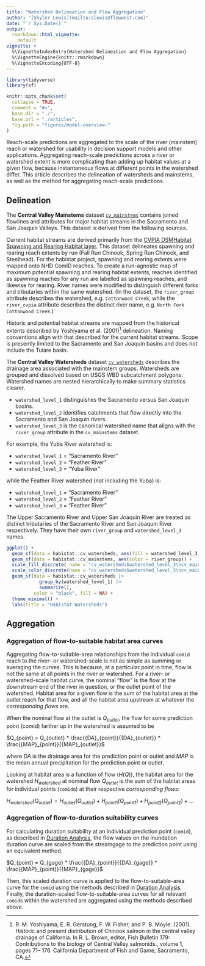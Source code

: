 ```yaml
---
title: "Watershed Delineation and Flow Aggregation"
author: "[Skyler Lewis](mailto:slewis@flowwest.com)"
date: "`r Sys.Date()`"
output: 
  rmarkdown::html_vignette:
    default
vignette: >
  %\VignetteIndexEntry{Watershed Delineation and Flow Aggregation}
  %\VignetteEngine{knitr::rmarkdown}
  %\VignetteEncoding{UTF-8}
---
```


```r
library(tidyverse)
library(sf)

knitr::opts_chunk$set(
  collapse = TRUE,
  comment = "#>",
  base.dir = "./",
  base.url = "./articles",
  fig.path = "figures/model-overview-"
)
```

<span class="key_takeaways">
Reach-scale predictions are aggregated to the scale of the river (mainstem) reach or watershed for usability in decision support models and other applications. Aggregating reach-scale predictions across a river or watershed extent is more complicating than adding up habitat values at a given flow, because instantaneous flows at different points in the watershed differ. This article describes the delineation of watersheds and mainstems, as well as the method for aggregating reach-scale predictions.
</span>

## Delineation

The **Central Valley Mainstems** dataset [`cv_mainstems`](../reference/cv_mainstems.html) contains joined flowlines and attributes for major habitat streams in the Sacramento and San Joaquin Valleys. This dataset is derived from the following sources.

Current habitat streams are derived primarily from the [CVPIA DSMHabitat Spawning and Rearing Habitat layer](https://cvpia-osc.github.io/DSMhabitat/articles/habitat-extents-map.html). This dataset delineates spawning and rearing reach extents by run (Fall Run Chinook, Spring Run Chinook, and Steelhead). For the habistat project, spawning and rearing extents were mapped onto NHD ComID reaches. To create a run-agnostic map of maximum potential spawning and rearing habitat extents, reaches identified as spawning reaches for any run are labelled as spawning reaches, and likewise for rearing. River names were modified to distinguish different forks and tributaries within the same watershed. (In the dataset, the `river_group` attribute describes the watershed, e.g. `Cottonwood Creek`, while the `river_cvpia` attribute describes the distinct river name, e.g. `North Fork Cottonwood Creek`.) 

Historic and potential habitat streams are mapped from the historical extents described by Yoshiyama et al. (2001)^[R. M. Yoshiyama, E. R. Gerstung, F. W. Fisher, and P. B. Moyle. (2001). Historic and present distribution
of Chinook salmon in the central valley drainage of California. In R. L. Brown, editor, Fish
Bulletin 179: Contributions to the biology of Central Valley salmonids., volume 1, pages 71–
176. California Department of Fish and Game, Sacramento, CA.] delineation. Naming conventions align with that described for the current habitat streams. Scope is presently limited to the Sacramento and San Joaquin basins and does not include the Tulare basin. 

The **Central Valley Watersheds** dataset [`cv_watersheds`](../reference/cv_watersheds.html) describes the drainage area associated with the mainstem groups. Watersheds are grouped and dissolved based on USGS WBD subcatchment polygons. Watershed names are nested hierarchically to make summary statistics clearer.

* `watershed_level_1` distinguishes the Sacramento versus San Joaquin basins.
* `watershed_level_2` identifies catchments that flow directly into the Sacramento and San Joaquin rivers.
* `watershed_level_3` is the canonical watershed name that aligns with the `river_group` attribute in the `cv_mainstems` dataset.

For example, the Yuba River watershed is:

* `watershed_level_1` = "Sacramento River"
* `watershed_level_2` = "Feather River"
* `watershed_level_3` = "Yuba River"

while the Feather River watershed (not including the Yuba) is:

* `watershed_level_1` = "Sacramento River"
* `watershed_level_2` = "Feather River"
* `watershed_level_3` = "Feather River"

The Upper Sacramento River and Upper San Joaquin River are treated as distinct tributaries of the Sacramento River and San Joaquin River respectively. They have their own `river_group` and `watershed_level_3` names.

```r
ggplot() +
  geom_sf(data = habistat::cv_watersheds, aes(fill = watershed_level_3), color = NA, alpha=0.5) +
  geom_sf(data = habistat::cv_mainstems, aes(color = river_group)) +
  scale_fill_discrete( name = "cv_watersheds$watershed_level_3\ncv_mainstems$river_group") +
  scale_color_discrete(name = "cv_watersheds$watershed_level_3\ncv_mainstems$river_group") +
  geom_sf(data = habistat::cv_watersheds |> 
            group_by(watershed_level_1) |> 
            summarize(),
          color = "black", fill = NA) +
  theme_minimal() +
  labs(title = "Habistat Watersheds")
```

## Aggregation

### Aggregation of flow-to-suitable habitat area curves

Aggregating flow-to-suitable-area relationships from the individual `comid` reach to the river- or watershed-scale is not as simple as summing or averaging the curves. This is because, at a particular point in time, flow is not the same at all points in the river or watershed. For a river- or watershed-scale habitat curve, the nominal "flow" is the flow at the downstream end of the river in question, or the outlet point of the watershed. Habitat area for a given flow is the sum of the habitat area at the outlet reach for that flow, and all the habitat area upstream at whatever the *corresponding flows* are. 

When the nominal flow at the outlet is $Q_{outlet}$, the flow for some prediction point (comid) farther up in the watershed is assumed to be

$Q_{point} = Q_{outlet} * \frac{{DA}_{point}}{{DA}_{outlet}} * \frac{{MAP}_{point}}{{MAP}_{outlet}}$

where $DA$ is the drainage area for the prediction point or outlet and $MAP$ is the mean annual precipitation for the prediction point or outlet.

Looking at habitat area is a function of flow ($H(Q)$), the habitat area for the watershed ${H}_{watershed}$ at nominal flow $Q_{outlet}$ is the sum of the habitat areas for individual points (`comid`s) at their respective *corresponding flows*:

$H_{watershed}(Q_{outlet}) = {H}_{outlet}(Q_{outlet}) + {H}_{point1}(Q_{point1}) + {H}_{point2}(Q_{point2}) + ...$

### Aggregation of flow-to-duration suitability curves

For calculating duration suitability at an individual prediction point (`comid`), as described in [Duration Analysis](duration_analysis.html), the flow values on the inundation duration curve are scaled from the streamgage to the prediction point using an equivalent method. 

$Q_{point} = Q_{gage} * \frac{{DA}_{point}}{{DA}_{gage}} * \frac{{MAP}_{point}}{{MAP}_{gage}}$

Then, this scaled duration curve is applied to the flow-to-suitable-area curve for the `comid` using the methods described in [Duration Analysis](duration_analysis.html). Finally, the duration-scaled flow-to-suitable-area curves for all relevant `comid`s within the watershed are aggregated using the methods described above. 
